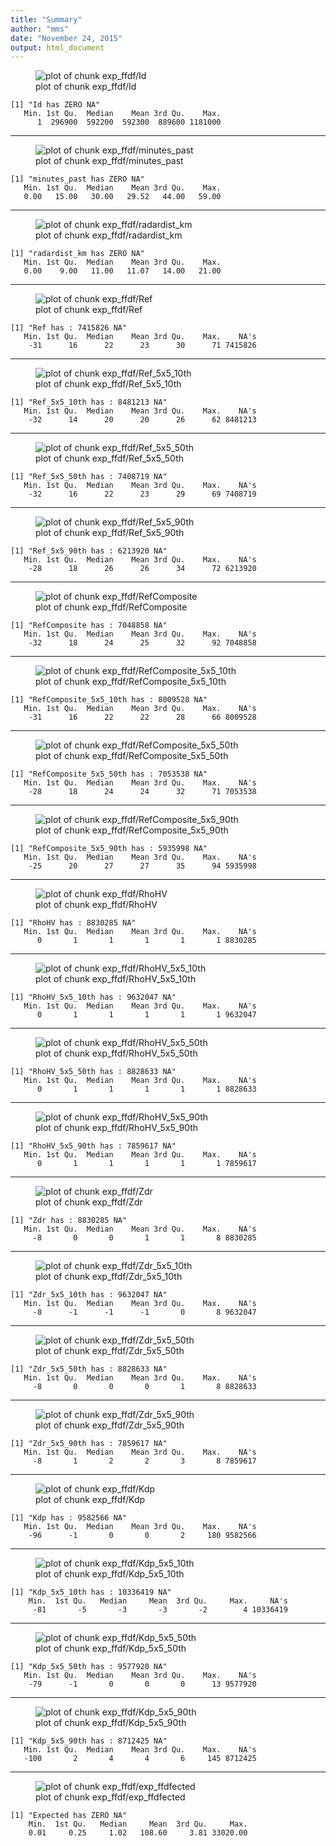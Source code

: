 ```yaml
---
title: "Summary"
author: "mms"
date: "November 24, 2015"
output: html_document
---
```



![plot of chunk exp_ffdf/Id](Figures/Raw/exp_ffdf/exp_Id.png) 
```
[1] "Id has ZERO NA"
   Min. 1st Qu.  Median    Mean 3rd Qu.    Max. 
      1  296900  592200  592300  889600 1181000 
```
***

![plot of chunk exp_ffdf/minutes_past](Figures/Raw/exp_ffdf/exp_minutes_past.png) 
```
[1] "minutes_past has ZERO NA"
   Min. 1st Qu.  Median    Mean 3rd Qu.    Max. 
   0.00   15.00   30.00   29.52   44.00   59.00 
```
***

![plot of chunk exp_ffdf/radardist_km](Figures/Raw/exp_ffdf/exp_radardist_km.png)
```
[1] "radardist_km has ZERO NA"
   Min. 1st Qu.  Median    Mean 3rd Qu.    Max. 
   0.00    9.00   11.00   11.07   14.00   21.00 
```
***

![plot of chunk exp_ffdf/Ref](Figures/Raw/exp_ffdf/exp_Ref.png)
```
[1] "Ref has : 7415826 NA"
   Min. 1st Qu.  Median    Mean 3rd Qu.    Max.    NA's 
    -31      16      22      23      30      71 7415826 
```

***

![plot of chunk exp_ffdf/Ref_5x5_10th](Figures/Raw/exp_ffdf/exp_Ref_5x5_10th.png)
```
[1] "Ref_5x5_10th has : 8481213 NA"
   Min. 1st Qu.  Median    Mean 3rd Qu.    Max.    NA's 
    -32      14      20      20      26      62 8481213 
```

***

![plot of chunk exp_ffdf/Ref_5x5_50th](Figures/Raw/exp_ffdf/exp_Ref_5x5_50th.png)
```
[1] "Ref_5x5_50th has : 7408719 NA"
   Min. 1st Qu.  Median    Mean 3rd Qu.    Max.    NA's 
    -32      16      22      23      29      69 7408719 
```

***

![plot of chunk exp_ffdf/Ref_5x5_90th](Figures/Raw/exp_ffdf/exp_Ref_5x5_90th.png)
```
[1] "Ref_5x5_90th has : 6213920 NA"
   Min. 1st Qu.  Median    Mean 3rd Qu.    Max.    NA's 
    -28      18      26      26      34      72 6213920
```

***

![plot of chunk exp_ffdf/RefComposite](Figures/Raw/exp_ffdf/exp_RefComposite.png)
```
[1] "RefComposite has : 7048858 NA"
   Min. 1st Qu.  Median    Mean 3rd Qu.    Max.    NA's 
    -32      18      24      25      32      92 7048858 
```

***

![plot of chunk exp_ffdf/RefComposite_5x5_10th](Figures/Raw/exp_ffdf/exp_RefComposite_5x5_10th.png)
```
[1] "RefComposite_5x5_10th has : 8009528 NA"
   Min. 1st Qu.  Median    Mean 3rd Qu.    Max.    NA's 
    -31      16      22      22      28      66 8009528 
```

***

![plot of chunk exp_ffdf/RefComposite_5x5_50th](Figures/Raw/exp_ffdf/exp_RefComposite_5x5_50th.png)
```
[1] "RefComposite_5x5_50th has : 7053538 NA"
   Min. 1st Qu.  Median    Mean 3rd Qu.    Max.    NA's 
    -28      18      24      24      32      71 7053538 
```

***

![plot of chunk exp_ffdf/RefComposite_5x5_90th](Figures/Raw/exp_ffdf/exp_RefComposite_5x5_90th.png)
```
[1] "RefComposite_5x5_90th has : 5935998 NA"
   Min. 1st Qu.  Median    Mean 3rd Qu.    Max.    NA's 
    -25      20      27      27      35      94 5935998 
```

***

![plot of chunk exp_ffdf/RhoHV](Figures/Raw/exp_ffdf/exp_RhoHV.png)
```
[1] "RhoHV has : 8830285 NA"
   Min. 1st Qu.  Median    Mean 3rd Qu.    Max.    NA's 
      0       1       1       1       1       1 8830285 
```

***

![plot of chunk exp_ffdf/RhoHV_5x5_10th](Figures/Raw/exp_ffdf/exp_RhoHV_5x5_10th.png)
```
[1] "RhoHV_5x5_10th has : 9632047 NA"
   Min. 1st Qu.  Median    Mean 3rd Qu.    Max.    NA's 
      0       1       1       1       1       1 9632047 
```

***

![plot of chunk exp_ffdf/RhoHV_5x5_50th](Figures/Raw/exp_ffdf/exp_RhoHV_5x5_50th.png)
```
[1] "RhoHV_5x5_50th has : 8828633 NA"
   Min. 1st Qu.  Median    Mean 3rd Qu.    Max.    NA's 
      0       1       1       1       1       1 8828633
```

***

![plot of chunk exp_ffdf/RhoHV_5x5_90th](Figures/Raw/exp_ffdf/exp_RhoHV_5x5_90th.png)
```
[1] "RhoHV_5x5_90th has : 7859617 NA"
   Min. 1st Qu.  Median    Mean 3rd Qu.    Max.    NA's 
      0       1       1       1       1       1 7859617 
```

***

![plot of chunk exp_ffdf/Zdr](Figures/Raw/exp_ffdf/exp_Zdr.png)
```
[1] "Zdr has : 8830285 NA"
   Min. 1st Qu.  Median    Mean 3rd Qu.    Max.    NA's 
     -8       0       0       1       1       8 8830285 
```
***


![plot of chunk exp_ffdf/Zdr_5x5_10th](Figures/Raw/exp_ffdf/exp_Zdr_5x5_10th.png)
```
[1] "Zdr_5x5_10th has : 9632047 NA"
   Min. 1st Qu.  Median    Mean 3rd Qu.    Max.    NA's 
     -8      -1      -1      -1       0       8 9632047 
```

***

![plot of chunk exp_ffdf/Zdr_5x5_50th](Figures/Raw/exp_ffdf/exp_Zdr_5x5_50th.png)
```
[1] "Zdr_5x5_50th has : 8828633 NA"
   Min. 1st Qu.  Median    Mean 3rd Qu.    Max.    NA's 
     -8       0       0       0       1       8 8828633 
```

***

![plot of chunk exp_ffdf/Zdr_5x5_90th](Figures/Raw/exp_ffdf/exp_Zdr_5x5_90th.png)
```
[1] "Zdr_5x5_90th has : 7859617 NA"
   Min. 1st Qu.  Median    Mean 3rd Qu.    Max.    NA's 
     -8       1       2       2       3       8 7859617 
```

***

![plot of chunk exp_ffdf/Kdp](Figures/Raw/exp_ffdf/exp_Kdp.png)
```
[1] "Kdp has : 9582566 NA"
   Min. 1st Qu.  Median    Mean 3rd Qu.    Max.    NA's 
    -96      -1       0       0       2     180 9582566 
```


***

![plot of chunk exp_ffdf/Kdp_5x5_10th](Figures/Raw/exp_ffdf/exp_Kdp_5x5_10th.png)
```
[1] "Kdp_5x5_10th has : 10336419 NA"
    Min.  1st Qu.   Median     Mean  3rd Qu.     Max.     NA's 
     -81       -5       -3       -3       -2        4 10336419 
```

***

![plot of chunk exp_ffdf/Kdp_5x5_50th](Figures/Raw/exp_ffdf/exp_Kdp_5x5_50th.png)
```
[1] "Kdp_5x5_50th has : 9577920 NA"
   Min. 1st Qu.  Median    Mean 3rd Qu.    Max.    NA's 
    -79      -1       0       0       0      13 9577920 
```

***

![plot of chunk exp_ffdf/Kdp_5x5_90th](Figures/Raw/exp_ffdf/exp_Kdp_5x5_90th.png)
```
[1] "Kdp_5x5_90th has : 8712425 NA"
   Min. 1st Qu.  Median    Mean 3rd Qu.    Max.    NA's 
   -100       2       4       4       6     145 8712425 
```

***

![plot of chunk exp_ffdf/exp_ffdfected](Figures/Raw/exp_ffdf/exp_Expected.png)
```
[1] "Expected has ZERO NA"
    Min.  1st Qu.   Median     Mean  3rd Qu.     Max. 
    0.01     0.25     1.02   108.60     3.81 33020.00
```